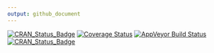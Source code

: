 ```yaml
---
output: github_document
---
```


[![CRAN_Status_Badge](http://www.r-pkg.org/badges/version/fastDummies)](https://cran.r-project.org/package=fastDummies) [![Coverage Status](https://img.shields.io/codecov/c/github/jacobkap/fastDummies/master.svg)](https://codecov.io/github/jacobkap/fastDummies?branch=master) [![AppVeyor Build Status](https://ci.appveyor.com/api/projects/status/github/jacobkap/fastDummies?branch=master&svg=true)](https://ci.appveyor.com/project/jacobkap/fastDummies) [![CRAN_Status_Badge](http://www.r-pkg.org/badges/version/fastDummies)](https://cran.r-project.org/package=fastDummies)
